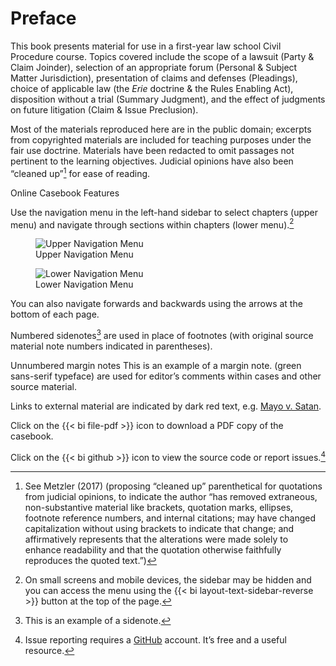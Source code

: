 # Preface {.unnumbered}

This book presents material for use in a first-year law school Civil Procedure course. Topics covered include the scope of a lawsuit (Party & Claim Joinder), selection of an appropriate forum (Personal & Subject Matter Jurisdiction), presentation of claims and defenses (Pleadings), choice of applicable law (the _Erie_ doctrine & the Rules Enabling Act), disposition without a trial (Summary Judgment), and the effect of judgments on future litigation (Claim & Issue Preclusion).

Most of the materials reproduced here are in the public domain; excerpts from copyrighted materials are included for teaching purposes under the fair use doctrine. Materials have been redacted to omit passages not pertinent to the learning objectives. Judicial opinions have also been "cleaned up"[^Preface1] for ease of reading. 

[^Preface1]: See Metzler (2017) (proposing "cleaned up" parenthetical for quotations from judicial opinions, to indicate the author “has removed extraneous, non-substantive material like brackets, quotation marks, ellipses, footnote reference numbers, and internal citations; may have changed capitalization without using brackets to indicate that change; and affirmatively represents that the alterations were made solely to enhance readability and that the quotation otherwise faithfully reproduces the quoted text.”) 

[Online Casebook Features]{.preface-h3}

Use the navigation menu in the left-hand sidebar to select chapters (upper menu) and navigate through sections within chapters (lower menu).[^navigation]

::: {.grid}

::: {.g-col-4}
![Upper Navigation Menu](../img/casebook-menu1-scaled.png)
:::

::: {.g-col-4}
![Lower Navigation Menu](../img/casebook-menu2-scaled.png)
:::

:::

[^navigation]: On small screens and mobile devices, the sidebar may be hidden and you can access the menu using the {{< bi layout-text-sidebar-reverse >}} button at the top of the page. 

You can also navigate forwards and backwards using the arrows at the bottom of each page. 

Numbered sidenotes[^sidenote] are used in place of footnotes (with original source material note numbers indicated in parentheses). 

Unnumbered margin notes [This is an example of a margin note.]{.aside} ([green sans-serif typeface]{.margin-note-style}) are used for editor's comments within cases and other source material. 

[^sidenote]: This is an example of a sidenote. 

Links to external material are indicated by dark red text, e.g. [Mayo v. Satan](../exhibits/Mayo_Satan.pdf).

Click on the [{{< bi file-pdf >}}]{.theme-color} icon to download a PDF copy of the casebook.

Click on the [{{< bi github >}}]{.theme-color} icon to view the source code or report issues.[^issues]

[^issues]: Issue reporting requires a [GitHub](https://github.com/) account. It's free and a useful resource.
